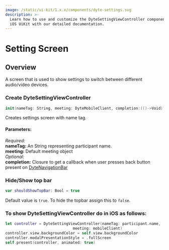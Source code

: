 ```yaml
---
image: /static/ui-kit/1.x.x/components/dyte-settings.svg
description: >-
  Learn how to use and customize the DyteSettingViewController component in Dyte's
  iOS UiKit with our detailed documentation.
---
```


# Setting Screen

## Overview

A screen that is used to show settings to switch between different audio/video devices.

### Create DyteSettingViewController

```swift
init(nameTag: String, meeting: DyteMobileClient, completion:(()->Void)? = nil)
```

Creates settings screen with name tag.

#### Parameters:

_Required:_  
**nameTag:** An String representing participant name.  
**meeting:** Default meeting object  
_Optional:_  
**completion:** Closure to get a callback when user presses back button present on [DyteNavigationBar](/ios/components/dyte-navigationbar)

### Hide/Show top bar

```swift
var shouldShowTopBar: Bool = true
```

Default value is `true`. To hide the topbar assign this to `false`.

### To show DyteSettingViewController do in iOS as follows:

```swift
let controller = DyteSettingViewController(nameTag: participant.name,
                              meeting: mobileClient)
controller.view.backgroundColor = self.view.backgroundColor
controller.modalPresentationStyle = .fullScreen
self.present(controller, animated: true)
```

<head>
  <title>iOS DyteSettingViewController</title>
</head>
